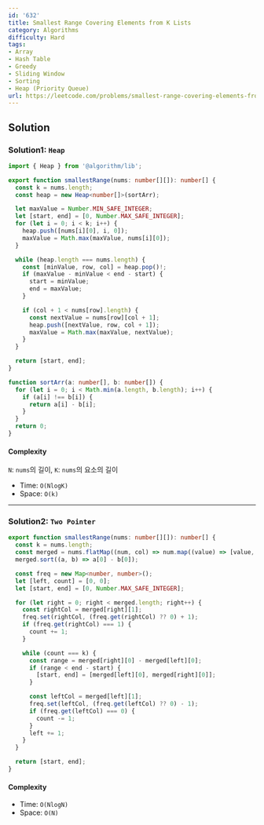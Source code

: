 ```yaml
---
id: '632'
title: Smallest Range Covering Elements from K Lists
category: Algorithms
difficulty: Hard
tags:
- Array
- Hash Table
- Greedy
- Sliding Window
- Sorting
- Heap (Priority Queue)
url: https://leetcode.com/problems/smallest-range-covering-elements-from-k-lists
---
```


## Solution

### Solution1: `Heap`

```typescript filename="solution.ts" copy
import { Heap } from '@algorithm/lib';

export function smallestRange(nums: number[][]): number[] {
  const k = nums.length;
  const heap = new Heap<number[]>(sortArr);

  let maxValue = Number.MIN_SAFE_INTEGER;
  let [start, end] = [0, Number.MAX_SAFE_INTEGER];
  for (let i = 0; i < k; i++) {
    heap.push([nums[i][0], i, 0]);
    maxValue = Math.max(maxValue, nums[i][0]);
  }

  while (heap.length === nums.length) {
    const [minValue, row, col] = heap.pop()!;
    if (maxValue - minValue < end - start) {
      start = minValue;
      end = maxValue;
    }

    if (col + 1 < nums[row].length) {
      const nextValue = nums[row][col + 1];
      heap.push([nextValue, row, col + 1]);
      maxValue = Math.max(maxValue, nextValue);
    }
  }

  return [start, end];
}

function sortArr(a: number[], b: number[]) {
  for (let i = 0; i < Math.min(a.length, b.length); i++) {
    if (a[i] !== b[i]) {
      return a[i] - b[i];
    }
  }
  return 0;
}
```

#### Complexity

`N`: `nums`의 길이, `K`: `nums`의 요소의 길이

- Time: `O(NlogK)`
- Space: `O(k)`

---

### Solution2: `Two Pointer`

```typescript filename="solution.ts" copy
export function smallestRange(nums: number[][]): number[] {
  const k = nums.length;
  const merged = nums.flatMap((num, col) => num.map((value) => [value, col]));
  merged.sort((a, b) => a[0] - b[0]);

  const freq = new Map<number, number>();
  let [left, count] = [0, 0];
  let [start, end] = [0, Number.MAX_SAFE_INTEGER];

  for (let right = 0; right < merged.length; right++) {
    const rightCol = merged[right][1];
    freq.set(rightCol, (freq.get(rightCol) ?? 0) + 1);
    if (freq.get(rightCol) === 1) {
      count += 1;
    }

    while (count === k) {
      const range = merged[right][0] - merged[left][0];
      if (range < end - start) {
        [start, end] = [merged[left][0], merged[right][0]];
      }

      const leftCol = merged[left][1];
      freq.set(leftCol, (freq.get(leftCol) ?? 0) - 1);
      if (freq.get(leftCol) === 0) {
        count -= 1;
      }
      left += 1;
    }
  }

  return [start, end];
}
```

#### Complexity

- Time: `O(NlogN)`
- Space: `O(N)`

